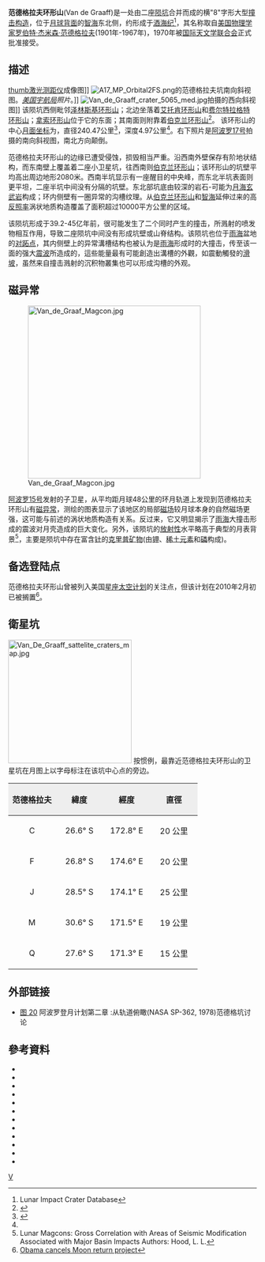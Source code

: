 {{lunar crater data |
 image=Van de Graaff crater Birkeland crater 2033 med.jpg|240px|
 caption=[[月球轨道器2号|月球轨道器2号]]拍摄的的图像。|
 latitude=27.4|
 N_or_S=S|
 longitude=172.2|
 E_or_W=E|
 diameter=240.47公里|
 depth=4.0 公里|
 colong=173|
 eponym=[[罗伯特·杰米森·范德格拉夫|罗伯特·杰米森·范德格拉夫]]}}
'''范德格拉夫环形山'''(Van de Graaff)是一处由二座[[陨石坑|陨坑]]合并而成的横"8"字形大型[[撞击坑|撞击构造]]，位于[[月球背面|月球背面]]的[[智海_(月海)|智海]]东北侧，约形成于[[酒海纪|酒海纪]]<ref name=LICD>Lunar Impact Crater Database</ref>，其名称取自[[美国|美国]][[物理学家|物理学家]][[罗伯特·杰米森·范德格拉夫|罗伯特·杰米森·范德格拉夫]](1901年-1967年)，1970年被[[国际天文学联合会|国际天文学联合会]]正式批准接受。

==描述==
[[image:451121main_VandeGraaff_lg.jpg|thumb]][[激光|激光]][[高度计|测距仪]]成像图]]
[[Image:A17_MP_Orbital2FS.png|thumb]]的范德格拉夫坑南向斜视图。''[[美国宇航局|美国宇航局]]照片''。]]
[[Image:Van_de_Graaff_crater_5065_med.jpg|thumb]]拍摄的西向斜视图]]
该陨坑西侧毗邻[[泽林斯基环形山|泽林斯基环形山]]；北边坐落着[[艾托肯环形山|艾托肯环形山]]和[[费尔特拉格特环形山|费尔特拉格特环形山]]；[[拿索环形山|拿索环形山]]位于它的东面；其南面则附靠着[[伯克兰环形山|伯克兰环形山]]<ref>{{Cite web |url=http://planetarynames.wr.usgs.gov/images/Lunar/lac_104_lo.pdf |title=Crater Birkeland on LAC-104 map |accessdate=2016-07-14 |archive-date=2013-02-20 |archive-url=https://web.archive.org/web/20130220212428/http://planetarynames.wr.usgs.gov/images/Lunar/lac_104_lo.pdf |dead-url=no }}</ref>。
该环形山的中心[[月面坐标|月面坐标]]为{{Coord|30.17|S|174.01|E|globe:Moon|nogoogle=1|noosm=1}}，直径240.47公里<ref name="IAU">{{Cite web |url=http://planetarynames.wr.usgs.gov/Feature/752 |title=Directory of the International Astronomical Union |accessdate=2016-07-14 |archive-date=2017-09-29 |archive-url=https://web.archive.org/web/20170929000513/https://planetarynames.wr.usgs.gov/Feature/752 |dead-url=no }}</ref>，深度4.97公里<ref name="LICD"/>。右下照片是[[阿波罗17号|阿波罗17号]]拍摄的南向斜视图，南北方向颠倒。

范德格拉夫环形山的边缘已遭受侵蚀，损毁相当严重。沿西南外壁保存有阶地状结构，而东南壁上覆盖着二座小卫星坑，往西南则[[伯克兰环形山|伯克兰环形山]]；该环形山的坑壁平均高出周边地形2080米。西南半坑显示有一座醒目的中央峰，而东北半坑表面则更平坦，二座半坑中间没有分隔的坑壁。东北部坑底由较深的岩石-可能为[[月海|月海]][[玄武岩|玄武岩]]构成；环内侧壁有一圈异常的沟槽纹理。从[[伯克兰环形山|伯克兰环形山]]和[[智海_(月海)|智海]]延伸过来的高[[反照率|反照率]]涡状地质构造覆盖了面积超过10000平方公里的区域。

该陨坑形成于39.2-45亿年前，很可能发生了二个同时产生的撞击，所溅射的喷发物相互作用，导致二座陨坑中间没有形成坑壁或山脊结构。该陨坑也位于[[雨海|雨海]]盆地的[[对跖点|对跖点]]，其内侧壁上的异常溝槽结构也被认为是[[雨海|雨海]]形成时的大撞击，传至该一面的强大[[地震波|震波]]所造成的，這些能量最有可能創造出溝槽的外觀，如震動觸發的[[滑坡|滑坡]]，虽然来自撞击溅射的沉积物叢集也可以形成沟槽的外观。

==磁异常==
[[Image:Van_de_Graaf_Magcon.jpg|350px]]

[[阿波罗15号|阿波罗15号]]发射的子卫星，从平均距月球48公里的环月轨道上发现到范德格拉夫环形山有[[磁异常|磁异常]]，测绘的图表显示了该地区的局部[[磁场|磁场]]较月球本身的自然磁场更强，这可能与前述的涡状地质构造有关系。反过来，它又明显揭示了[[雨海|雨海]]大撞击形成的震波对月壳造成的巨大变化。另外，该陨坑的[[放射性|放射性]]水平略高于典型的月表背景<ref>Lunar Magcons: Gross Correlation with Areas of Seismic Modification Associated with Major Basin Impacts Authors: Hood, L. L.</ref>，主要是陨坑中存在富含[[钍|钍]]的[[克里普矿物|克里普矿物]](由[[钾|钾]]、[[稀土元素|稀土元素]]和[[磷|磷]]构成)。

==备选登陆点==
范德格拉夫环形山曾被列入美国[[星座计划|星座太空计划]]的关注点，但该计划在2010年2月初已被搁置<ref>[http://news.bbc.co.uk/2/hi/science/nature/8489097.stm Obama cancels Moon return project]</ref>。

== 衛星坑 ==
[[Image:Van_De_Graaff_sattelite_craters_map.jpg|250px]]
按惯例，最靠近范德格拉夫环形山的卫星坑在月图上以字母标注在该坑中心点的旁边。

{| class="wikitable"
!width="25%" style="background:#eeeeee;" |范德格拉夫 
!width="25%" style="background:#eeeeee;" |緯度
!width="25%" style="background:#eeeeee;" |經度
!width="25%" style="background:#eeeeee;" |直徑
|-
|align="center"|C
|align="center"|26.6° S
|align="center"|172.8° E
|align="center"|20 公里
|-
|align="center"|F
|align="center"|26.8° S
|align="center"|174.6° E
|align="center"|20 公里
|-
|align="center"|J
|align="center"|28.5° S
|align="center"|174.1° E
|align="center"|25 公里
|-
|align="center"|M
|align="center"|30.6° S
|align="center"|171.5° E
|align="center"|19 公里
|-
|align="center"|Q
|align="center"|27.6° S
|align="center"|171.3° E
|align="center"|15 公里
|}{{clear}}
==外部链接 ==
* [http://history.nasa.gov/SP-362/ch2.htm 图 20] 阿波罗登月计划第二章 :从轨道俯瞰(NASA SP-362, 1978)范德格坑讨论

== 參考資料 ==
{{Reflist}}
{{refbegin}}
* {{cite book
  | last1 = Andersson
  | first1 = L. E.
  | last2 = Whitaker
  | first2 = E. A.
  | authorlink2 = Ewen Whitaker
  | year = 1982
  | title = [[NASA|NASA]] Catalogue of Lunar Nomenclature
  | publisher = NASA RP-1097
  | ref = harv
  }}
* {{cite web
  | last = Blue
  | first = Jennifer
  | date = July 25, 2007
  | title = Gazetteer of Planetary Nomenclature
  | publisher = [[United_States_Geological_Survey|USGS]]
  | url = http://planetarynames.wr.usgs.gov/
  | accessdate = 2007-08-05
  | ref = harv
  | archive-date = 2018-12-25
  | archive-url = https://web.archive.org/web/20181225170157/https://planetarynames.wr.usgs.gov/
  | dead-url = no
  }}
* {{cite book
  | last1 = Bussey
  | first1 = B.
  | authorlink1 = Ben Bussey
  | last2 = Spudis
  | first2 = P.
  | authorlink2 = Paul Spudis
  | year = 2004
  | title = The Clementine Atlas of the Moon
  | publisher = Cambridge University Press
  | location = New York
  | isbn = 978-0-521-81528-4
  | ref = harv
  }}
* {{cite book
  | last1 = Cocks
  | first1 = Elijah E.
  | last2 = Cocks
  | first2 = Josiah C.
  | year = 1995
  | title = Who's Who on the Moon: A Biographical Dictionary of Lunar Nomenclature
  | url = https://archive.org/details/isbn_9780936389271
  | publisher = Tudor Publishers
  | isbn = 978-0-936389-27-1
  | ref = harv
  }}
* {{cite web
  | last = McDowell
  | first = Jonathan
  | date = July 15, 2007
  | url = http://host.planet4589.org/astro/lunar/
  | title = Lunar Nomenclature
  | publisher = Jonathan's Space Report
  | accessdate = 2007-10-24
  | ref = harv
  | archive-date = 2018-12-25
  | archive-url = https://web.archive.org/web/20181225170156/http://host.planet4589.org/astro/lunar/
  | dead-url = no
  }}
* {{cite journal| last1 = Menzel| first1 = D. H.| last2 = Minnaert| first2 = M.| last3 = Levin| first3 = B.| last4 = Dollfus| first4 = A.| last5 = Bell| first5 = B.| title = Report on Lunar Nomenclature by the Working Group of Commission 17 of the IAU| doi = 10.1007/BF00171763| journal = Space Science Reviews| volume = 12| issue = 2| pages = 136–186| year = 1971| pmid = | pmc =| bibcode = 1971SSRv...12..136M| ref = harv}}
* {{cite book
  | first = Patrick
  | last = Moore
  | authorlink = Patrick Moore
  | year = 2001
  | title = On the Moon
  | url = https://archive.org/details/patrickmooreonmo00patr
  | publisher = Sterling Publishing Co
  | isbn = 978-0-304-35469-6
  | ref = harv
  }}
* {{cite book
  | first = Fred W.
  | last = Price
  | year = 1988
  | title = The Moon Observer's Handbook
  | publisher = Cambridge University Press
  | isbn = 978-0-521-33500-3
  | ref = harv
  }}
* {{cite book
  | last = Rükl
  | first = Antonín
  | authorlink = Antonín Rükl
  | year = 1990
  | title = Atlas of the Moon
  | publisher = Kalmbach Books
  | isbn = 978-0-913135-17-4
  | ref = harv
  }}
* {{cite book
  | last = Webb
  | first = Rev. T. W.
  | authorlink = Thomas William Webb
  | year = 1962
  | title = Celestial Objects for Common Telescopes
  | url = https://archive.org/details/celestialobjects00webb
  | edition = 6th revision
  | publisher = Dover
  | isbn = 978-0-486-20917-3
  | ref = harv
  }}
* {{cite book
  | first = Ewen A.
  | last = Whitaker
  | authorlink = Ewen Whitaker
  | year = 1999
  | title = Mapping and Naming the Moon
  | publisher = Cambridge University Press
  | isbn = 978-0-521-62248-6
  | ref = harv
  }}
* {{cite book
  | first = Peter T.
  | last = Wlasuk
  | year = 2000
  | title = Observing the Moon
  | publisher = Springer
  | isbn = 978-1-85233-193-1
  | ref = harv
 }}
{{refend}}

[[Category:月球环形山|V]]
{{月球環形山 (T-Z)}}